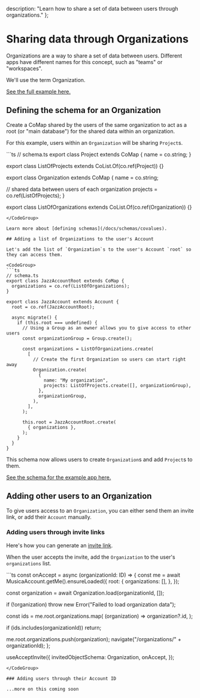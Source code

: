   description: "Learn how to share a set of data between users through organizations."
};


# Sharing data through Organizations

Organizations are a way to share a set of data between users.
Different apps have different names for this concept, such as "teams" or "workspaces".

We'll use the term Organization.

[See the full example here.](https://github.com/garden-co/jazz/tree/main/examples/organization)

## Defining the schema for an Organization

Create a CoMap shared by the users of the same organization to act as a root (or "main database") for the shared data within an organization.

For this example, users within an `Organization` will be sharing `Project`s.

<CodeGroup>
```ts
// schema.ts
export class Project extends CoMap {
  name = co.string;
}

export class ListOfProjects extends CoList.Of(co.ref(Project)) {}

export class Organization extends CoMap {
  name = co.string;

  // shared data between users of each organization
  projects = co.ref(ListOfProjects);
}

export class ListOfOrganizations extends CoList.Of(co.ref(Organization)) {}
```
</CodeGroup>

Learn more about [defining schemas](/docs/schemas/covalues).

## Adding a list of Organizations to the user's Account

Let's add the list of `Organization`s to the user's Account `root` so they can access them.

<CodeGroup>
```ts
// schema.ts
export class JazzAccountRoot extends CoMap {
  organizations = co.ref(ListOfOrganizations);
}

export class JazzAccount extends Account {
  root = co.ref(JazzAccountRoot);

  async migrate() {
    if (this.root === undefined) {
      // Using a Group as an owner allows you to give access to other users
      const organizationGroup = Group.create();

      const organizations = ListOfOrganizations.create(
        [
          // Create the first Organization so users can start right away
          Organization.create(
            {
              name: "My organization",
              projects: ListOfProjects.create([], organizationGroup),
            },
            organizationGroup,
          ),
        ],
      );

      this.root = JazzAccountRoot.create(
        { organizations },
      );
    }
  }
}
```
</CodeGroup>

This schema now allows users to create `Organization`s and add `Project`s to them.

[See the schema for the example app here.](https://github.com/garden-co/jazz/blob/main/examples/organization/src/schema.ts)

## Adding other users to an Organization

To give users access to an `Organization`, you can either send them an invite link, or
add their `Account` manually.

### Adding users through invite links

Here's how you can generate an [invite link](/docs/groups/sharing#invites).

When the user accepts the invite, add the `Organization` to the user's `organizations` list.

<CodeGroup>
```ts
const onAccept = async (organizationId: ID<Organization>) => {
  const me = await MusicaAccount.getMe().ensureLoaded({
    root: {
      organizations: [],
    },
  });

  const organization = await Organization.load(organizationId, []);

  if (!organization) throw new Error("Failed to load organization data");

  const ids = me.root.organizations.map(
    (organization) => organization?.id,
  );

  if (ids.includes(organizationId)) return;

  me.root.organizations.push(organization);
  navigate("/organizations/" + organizationId);
};

useAcceptInvite({
  invitedObjectSchema: Organization,
  onAccept,
});
```
</CodeGroup>

### Adding users through their Account ID

...more on this coming soon
